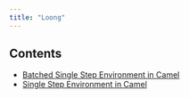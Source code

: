 ```yaml
---
title: "Loong"
---
```


## Contents

- [Batched Single Step Environment in Camel](./batched_single_step_env)
- [Single Step Environment in Camel](./single_step_env)
